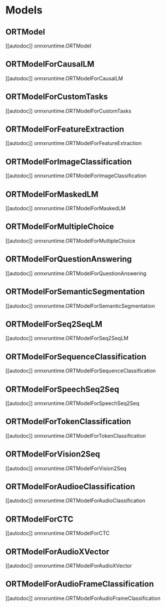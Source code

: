 <!--Copyright 2022 The HuggingFace Team. All rights reserved.

Licensed under the Apache License, Version 2.0 (the "License"); you may not use this file except in compliance with
the License. You may obtain a copy of the License at

http://www.apache.org/licenses/LICENSE-2.0

Unless required by applicable law or agreed to in writing, software distributed under the License is distributed on
an "AS IS" BASIS, WITHOUT WARRANTIES OR CONDITIONS OF ANY KIND, either express or implied. See the License for the
specific language governing permissions and limitations under the License.
-->

# Models

## ORTModel

[[autodoc]] onnxruntime.ORTModel

## ORTModelForCausalLM

[[autodoc]] onnxruntime.ORTModelForCausalLM

## ORTModelForCustomTasks

[[autodoc]] onnxruntime.ORTModelForCustomTasks

## ORTModelForFeatureExtraction

[[autodoc]] onnxruntime.ORTModelForFeatureExtraction

## ORTModelForImageClassification

[[autodoc]] onnxruntime.ORTModelForImageClassification

## ORTModelForMaskedLM
[[autodoc]] onnxruntime.ORTModelForMaskedLM

## ORTModelForMultipleChoice

[[autodoc]] onnxruntime.ORTModelForMultipleChoice

## ORTModelForQuestionAnswering

[[autodoc]] onnxruntime.ORTModelForQuestionAnswering

## ORTModelForSemanticSegmentation

[[autodoc]] onnxruntime.ORTModelForSemanticSegmentation

## ORTModelForSeq2SeqLM

[[autodoc]] onnxruntime.ORTModelForSeq2SeqLM

## ORTModelForSequenceClassification

[[autodoc]] onnxruntime.ORTModelForSequenceClassification

## ORTModelForSpeechSeq2Seq

[[autodoc]] onnxruntime.ORTModelForSpeechSeq2Seq

## ORTModelForTokenClassification

[[autodoc]] onnxruntime.ORTModelForTokenClassification

## ORTModelForVision2Seq

[[autodoc]] onnxruntime.ORTModelForVision2Seq

## ORTModelForAudioeClassification

[[autodoc]] onnxruntime.ORTModelForAudioClassification

## ORTModelForCTC

[[autodoc]] onnxruntime.ORTModelForCTC

## ORTModelForAudioXVector

[[autodoc]] onnxruntime.ORTModelForAudioXVector

## ORTModelForAudioFrameClassification

[[autodoc]] onnxruntime.ORTModelForAudioFrameClassification
